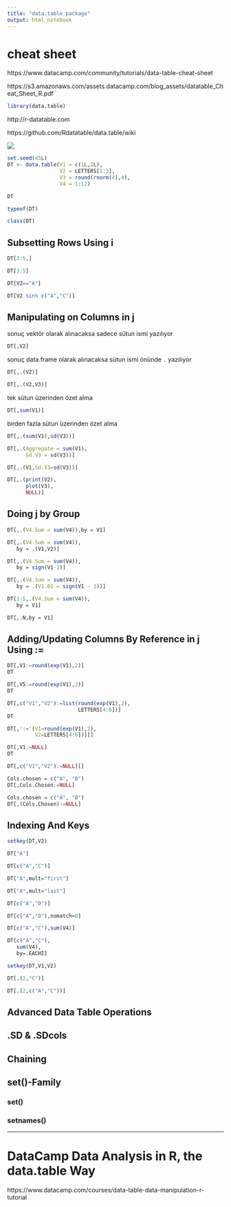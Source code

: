 ```yaml
---
title: "data.table package"
output: html_notebook
---
```


# cheat sheet



https://www.datacamp.com/community/tutorials/data-table-cheat-sheet

https://s3.amazonaws.com/assets.datacamp.com/blog_assets/datatable_Cheat_Sheet_R.pdf


```r
library(data.table)
```
http://r-datatable.com

https://github.com/Rdatatable/data.table/wiki

[![](https://raw.githubusercontent.com/wiki/Rdatatable/data.table/pictures/syntax1.jpg)](https://github.com/Rdatatable/data.table/wiki/talks/ArunSrinivasanSatRdaysBudapest2016.pdf)


```r
set.seed(45L)
DT <- data.table(V1 = c(1L,2L),
                 V2 = LETTERS[1:3],
                 V3 = round(rnorm(4),4),
                 V4 = 1:12)
```


```r
DT
```



```r
typeof(DT)
```

```r
class(DT)
```





## Subsetting Rows Using i

```r
DT[3:5,]
```



```r
DT[3:5]
```

```r
DT[V2=="A"]
```


```r
DT[V2 %in% c("A","C")]
```


## Manipulating on Columns in j

sonuç vektör olarak alınacaksa sadece sütun ismi yazılıyor

```r
DT[,V2]
```

sonuç data.frame olarak alınacaksa sütun ismi önünde `.` yazılıyor

```r
DT[,.(V2)]
```



```r
DT[,.(V2,V3)]
```

tek sütun üzerinden özet alma

```r
DT[,sum(V1)]
```

birden fazla sütun üzerinden özet alma

```r
DT[,.(sum(V1),sd(V3))]
```

```r
DT[,.(Aggregate = sum(V1),
      Sd.V3 = sd(V3))]
```

```r
DT[,.(V1,Sd.V3=sd(V3))]
```

```r
DT[,.(print(V2),
      plot(V3),
      NULL)]
```


## Doing j by Group

```r
DT[,.(V4.Sum = sum(V4)),by = V1]
```


```r
DT[,.(V4.Sum = sum(V4)),
   by = .(V1,V2)]
```




```r
DT[,.(V4.Sum = sum(V4)),
   by = sign(V1-1)]
```



```r
DT[,.(V4.Sum = sum(V4)),
   by = .(V1.01 = sign(V1 - 1))]
```


```r
DT[1:5,.(V4.Sum = sum(V4)), 
   by = V1]
```

```r
DT[,.N,by = V1]
```

## Adding/Updating Columns By Reference in j Using :=

```r
DT[,V1:=round(exp(V1),2)]
DT
```


```r
DT[,V5:=round(exp(V1),2)]
DT
```


```r
DT[,c("V1","V2"):=list(round(exp(V1),2),
                       LETTERS[4:6])]
DT
```



```r
DT[,':='(V1=round(exp(V1),2),
         V2=LETTERS[4:6])][]
```


```r
DT[,V1:=NULL]
DT
```

```r
DT[,c("V1","V2"):=NULL][]
```


```r
Cols.chosen = c("A", "B")
DT[,Cols.Chosen:=NULL]
```

```r
Cols.chosen = c("A", "B")
DT[,(Cols.Chosen):=NULL]
```


## Indexing And Keys


```r
setkey(DT,V2)
```


```r
DT["A"]
```


```r
DT[c("A","C")]
```



```r
DT["A",mult="first"]
```


```r
DT["A",mult="last"]
```


```r
DT[c("A","D")]
```


```r
DT[c("A","D"),nomatch=0]
```


```r
DT[c("A","C"),sum(V4)]
```


```r
DT[c("A","C"),
   sum(V4),
   by=.EACHI]
```


```r
setkey(DT,V1,V2)
```


```r
DT[.(2,"C")]
```


```r
DT[.(2,c("A","C"))]
```


## Advanced Data Table Operations



## .SD & .SDcols


## Chaining


## set()-Family

### set()

### setnames()












































---

# DataCamp Data Analysis in R, the data.table Way

https://www.datacamp.com/courses/data-table-data-manipulation-r-tutorial

